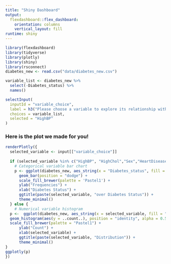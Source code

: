 ```yaml
---
title: "Shiny Dashboard"
output: 
  flexdashboard::flex_dashboard:
    orientation: columns
    vertical_layout: fill
runtime: shiny
---
```


```r
library(flexdashboard)
library(tidyverse)
library(plotly)
library(shiny)
library(rsconnect)
diabetes_new <- read.csv("data/diabetes_new.csv")
```

```r
variable_list <- diabetes_new %>% 
  select(-Diabetes_status) %>% 
  names()

selectInput(
  inputId = "variable_choice",
  label = h3("Please choose a variable to explore its relationship with diabetes status"),
  choices = variable_list,
  selected = "HighBP"
)

```


### Here is the plot we made for you!
```r
renderPlotly({
  selected_variable <- input[["variable_choice"]]
  
  if (selected_variable %in% c("HighBP", "HighChol","Sex","HeartDiseaseorAttack","Smoker","PhysActivity","Fruits","Veggies","HvyAlcoholConsump","weight_status")) {
    # Categorical variable bar chart
    p <- ggplot(diabetes_new, aes_string(x = "Diabetes_status", fill = selected_variable)) + 
      geom_bar(position = "dodge") +
      scale_fill_brewer(palette = 'Pastel1') +
      ylab("Frequencies") +
      xlab("Diabetes Status") +
      ggtitle(paste(selected_variable, "over Diabetes Status")) +
      theme_minimal()
  } else {
    # Numerical variable histogram
  p <-  ggplot(diabetes_new, aes_string(x = selected_variable, fill = "Diabetes_status")) +
  geom_histogram(aes(y = ..count..), position = "identity", alpha = 0.5, binwidth = 1) +
  scale_fill_brewer(palette = "Pastel1") +
      ylab("Count") +
      xlab(selected_variable) +
      ggtitle(paste(selected_variable, "Distribution")) +
      theme_minimal()
}
ggplotly(p)
})
```


